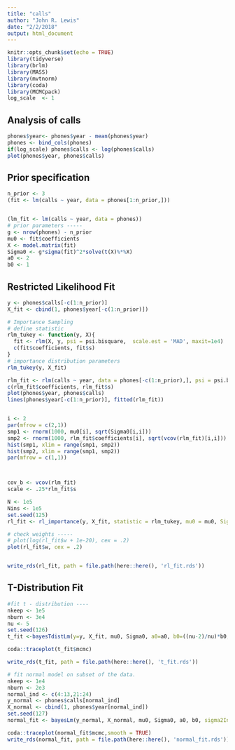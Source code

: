 ```yaml
---
title: "calls"
author: "John R. Lewis"
date: "2/2/2018"
output: html_document
---
```


```r
knitr::opts_chunk$set(echo = TRUE)
library(tidyverse)
library(brlm)
library(MASS)
library(mvtnorm)
library(coda)
library(MCMCpack)
log_scale  <- 1
```

## Analysis of calls


```r
phones$year<- phones$year - mean(phones$year)
phones <- bind_cols(phones)
if(log_scale) phones$calls <- log(phones$calls)
plot(phones$year, phones$calls)

```

## Prior specification

```r
n_prior <- 3
(fit <- lm(calls ~ year, data = phones[1:n_prior,]))


(lm_fit <- lm(calls ~ year, data = phones))
# prior parameters -----
g <- nrow(phones) - n_prior
mu0 <- fit$coefficients
X <- model.matrix(fit)
Sigma0 <- g*sigma(fit)^2*solve(t(X)%*%X)
a0 <- 2
b0 <- 1 


```

## Restricted Likelihood Fit
```r
y <- phones$calls[-c(1:n_prior)]
X_fit <- cbind(1, phones$year[-c(1:n_prior)])

# Importance Sampling 
# define statistic
rlm_tukey <- function(y, X){
  fit <- rlm(X, y, psi = psi.bisquare,  scale.est = 'MAD', maxit=1e4)
  c(fit$coefficients, fit$s)
}
# importance distribution parameters 
rlm_tukey(y, X_fit)

rlm_fit <- rlm(calls ~ year, data = phones[-c(1:n_prior),], psi = psi.bisquare, scale.est = 'MAD')
c(rlm_fit$coefficients, rlm_fit$s)
plot(phones$year, phones$calls)
lines(phones$year[-c(1:n_prior)], fitted(rlm_fit))


i <- 2
par(mfrow = c(2,1))
smp1 <- rnorm(1000, mu0[i], sqrt(Sigma0[i,i]))
smp2 <- rnorm(1000, rlm_fit$coefficients[i], sqrt(vcov(rlm_fit)[i,i]))
hist(smp1, xlim = range(smp1, smp2))
hist(smp2, xlim = range(smp1, smp2))
par(mfrow = c(1,1))



cov_b <- vcov(rlm_fit)
scale <- .25*rlm_fit$s

N <- 1e5
Nins <- 1e5
set.seed(125)
rl_fit <- rl_importance(y, X_fit, statistic = rlm_tukey, mu0 = mu0, Sigma0 = Sigma0, alpha = a0, beta = b0, cov_b = cov_b, scale = scale, smooth = 1, N = N,Nins = Nins)

# check weights -----
# plot(log(rl_fit$w + 1e-20), cex = .2)
plot(rl_fit$w, cex = .2)


write_rds(rl_fit, path = file.path(here::here(), 'rl_fit.rds'))

```


## T-Distribution Fit
```r
#fit t - distribution ----
nkeep <- 1e5
nburn <- 3e4
nu <- 5
set.seed(126)
t_fit <-bayesTdistLm(y=y, X_fit, mu0, Sigma0, a0=a0, b0=((nu-2)/nu)*b0, parInit=c(rlm_fit$coefficients, (nu-2)*sigma(fit)^2/nu), nu=nu, nkeep=nkeep, nburn=nburn, rwTune=sigma(lm_fit)*5)

coda::traceplot(t_fit$mcmc)

write_rds(t_fit, path = file.path(here::here(), 't_fit.rds'))

# fit normal model on subset of the data.
nkeep <- 1e4
nburn <- 2e3
normal_ind <- c(4:13,21:24)
y_normal <- phones$calls[normal_ind]
X_normal <- cbind(1, phones$year[normal_ind])
set.seed(127)
normal_fit <- bayesLm(y_normal, X_normal, mu0, Sigma0, a0, b0, sigma2Int = rlm_fit$s^2, nkeep = nkeep, nburn = nburn)

coda::traceplot(normal_fit$mcmc,smooth = TRUE)
write_rds(normal_fit, path = file.path(here::here(), 'normal_fit.rds'))
```

